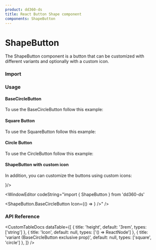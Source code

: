 ```yaml
---
product: dd360-ds
title: React Button Shape component
components: ShapeButton
---
```


# ShapeButton

   The ShapeButton component is a button that can be customized with different variants and optionally with a custom icon.

### Import

<WindowEditor codeString="import { ShapeButton } from 'dd360-ds'" />
<WindowEditor codeString="import { ShapeButton } from 'dd360-ds/Buttons'" />

### Usage

#### BaseCircleButton

To use the BaseCircleButton follow this example:

<ContainerComponentDoc className="gap-y-2">
    <ShapeButton.BaseCircleButton />
</ContainerComponentDoc>

<WindowEditor codeString="<ShapeButton.BaseCircleButton />" />

#### Square Button

To use the SquareButton follow this example:

<ContainerComponentDoc className="gap-y-2">
    <ShapeButton.SquareButton />
</ContainerComponentDoc>

<WindowEditor codeString="<ShapeButton.SquareButton />" />

#### Circle Button

To use the CircleButton follow this example:

<ContainerComponentDoc className="gap-y-2">
    <ShapeButton.CircleButton />
</ContainerComponentDoc>

<WindowEditor
    codeString="import { ShapeButton } from 'dd360-ds'
 <ShapeButton.CircleButton Icon={() => <DynamicHeroIcon icon='AcademicCapIcon' className='text-blue-700 w-6' />}  />"
/>

#### ShapeButton with custom icon

In addition, you can customize the buttons using custom icons:

<ContainerComponentDoc className="gap-y-2">
    <ShapeButton.BaseCircleButton Icon={() => <DynamicHeroIcon icon="AcademicCapIcon" className="text-blue-700 w-6" />}/>
</ContainerComponentDoc>

<WindowEditor codeString="import { ShapeButton } from 'dd360-ds'

<ShapeButton.BaseCircleButton Icon={() => <DynamicHeroIcon icon='AcademicCapIcon' className='text-blue-700 w-6' />} />" />

### API Reference

<CustomTableDocs
    dataTable={[
        { title: 'height', default: '3rem', types: ['string'] },
        { title: 'Icon', default: null, types: ['() => ReactNode'] },
        { title: 'variant (BaseCircleButton exclusive prop)', default: null, types: ['square', 'circle'] },
    ]}
/>
